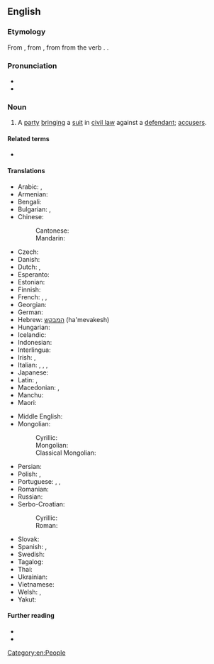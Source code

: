 ==English==
{{wikipedia}}

===Etymology===
From {{inh|en|enm|plaintif}}, from {{der|en|xno|-}}, from {{der|en|fro|plaintif|t=complaining”; ''as a noun,'' “one who complains, a plaintiff}} from the verb {{m|fro|plaindre}}. {{doublet|en|plaintive}}.

===Pronunciation===
* {{IPA|en|/ˈpleɪntɪf/}}
* {{audio|en|LL-Q1860 (eng)-Vealhurl-plaintiff.wav|Audio (UK)}}

===Noun===
{{en-noun}}

# {{lb|en|law}} A [[party]] [[bringing]] a [[suit]] in [[civil law]] against a [[defendant]]; [[accuser]]s.
#: {{syn|en|complainant|litigant|claimant|q3=English law|pursuer|q4=Scottish law}}
#: {{ant|en|defendant|suspect}}
#: {{hyper|en|litigant|litigator}}
#: {{hypo|en|suer|petitioner}}

====Related terms====
* {{l|en|plaintive}}

====Translations====
{{trans-top|party bringing a suit in civil law against a defendant}}
* Arabic: {{qualifier|indefinite}} {{t|ar|مُدَّعٍ|m}}, {{qualifier|definite}} {{t|ar|اَلْمُدَّعِي}}
* Armenian: {{t+|hy|հայցվոր}}
* Bengali: {{t|bn|মুদ্দই}}
* Bulgarian: {{t+|bg|тъжител|m}}, {{t+|bg|ищец|m}}
* Chinese:
*: Cantonese: {{t|yue|原告|tr=jyun4 gou3}}
*: Mandarin: {{t+|cmn|原告|tr=yuángào}}
* Czech: {{t|cs|žalobce|m}}
* Danish: {{t|da|sagsøger|c}}
* Dutch: {{t+|nl|eiser}}, {{t+|nl|aanklager}}
* Esperanto: {{t|eo|plendanto}}
* Estonian: {{t+|et|hageja}}
* Finnish: {{t+|fi|kantaja}}
* French: {{t+|fr|demandeur}}, {{t+|fr|plaignant|m}}, {{t+|fr|plaignante|f}}
* Georgian: {{t|ka|მოსარჩელე}}
* German: {{t+|de|Kläger|m}}
* Hebrew: [[המבקש]] (ha'mevakesh)
* Hungarian: {{t+|hu|felperes}}
* Icelandic: {{t|is|stefnandi|m}}
* Indonesian: {{t+|id|penggugat}}
* Interlingua: {{t|ia|demandator}}
* Irish: {{t|ga|éilitheoir|m}}, {{t|ga|gearánaí|m}}
* Italian: {{t+|it|querelante|m}}, {{t|it|parte civile|f}}, {{t+|it|ricorrente|m}}, {{t+|it|attore|m}}
* Japanese: {{t+|ja|原告|tr=げんこく, genkoku}}
* Latin: {{t|la|petītor|m}}, {{t|la|petītrix|f}}
* Macedonian: {{t|mk|тужител|m}}, {{t|mk|жалител|m}}
* Manchu: {{t|mnc|ᡥᠠᠪᡧᠠᡥᠠ ᠨᡳᠶ᠋ᠠᠯᠮᠠ}}
* Maori: {{t|mi|kaiwhakapae}}
{{trans-mid}}
* Middle English: {{t|enm|actour}}
* Mongolian:
*: Cyrillic: {{t+|mn|заалдагч}}
*: Mongolian: {{t|mn|ᠵᠠᠭ᠋ᠠᠯᠳ᠋ᠤᠭᠴᠢ}}
*: Classical Mongolian: {{t|cmg|ᠵᠠᠭᠠᠯᠳᠤᠭᠰᠠᠨ ᠬᠦ᠋ᠮᠦᠨ}}
* Persian: {{t+|fa|خواهان|tr=xâhân}}
* Polish: {{t+|pl|powód|m}}, {{t|pl|powódka|f}}
* Portuguese: {{t+|pt|querelante|m|f}}, {{t+|pt|acusação|f}}, {{t+|pt|promotoria}}
* Romanian: {{t+|ro|reclamant|m}}
* Russian: {{t+|ru|исте́ц|m}}
* Serbo-Croatian:
*: Cyrillic: {{t|sh|жа̀лилац|m}}
*: Roman: {{t+|sh|žàlilac|m}}
* Slovak: {{t|sk|žalobca|m}}
* Spanish: {{t+|es|demandante}}, {{t+|es|querellante}}
* Swedish: {{t+|sv|kärande|c}}
* Tagalog: {{t|tl|nagsasakdal}}
* Thai: {{t+|th|โจทก์}}
* Ukrainian: {{t|uk|позивач|m}}
* Vietnamese: {{t+|vi|nguyên cáo}}
* Welsh: {{t|cy|achwynydd|m}}, {{t|cy|achwynwr|m}}
* Yakut: {{t|sah|үҥээччи}}
{{trans-bottom}}

====Further reading====
* {{R:Webster 1913}}
* {{R:Century 1911}}

[[Category:en:People]]